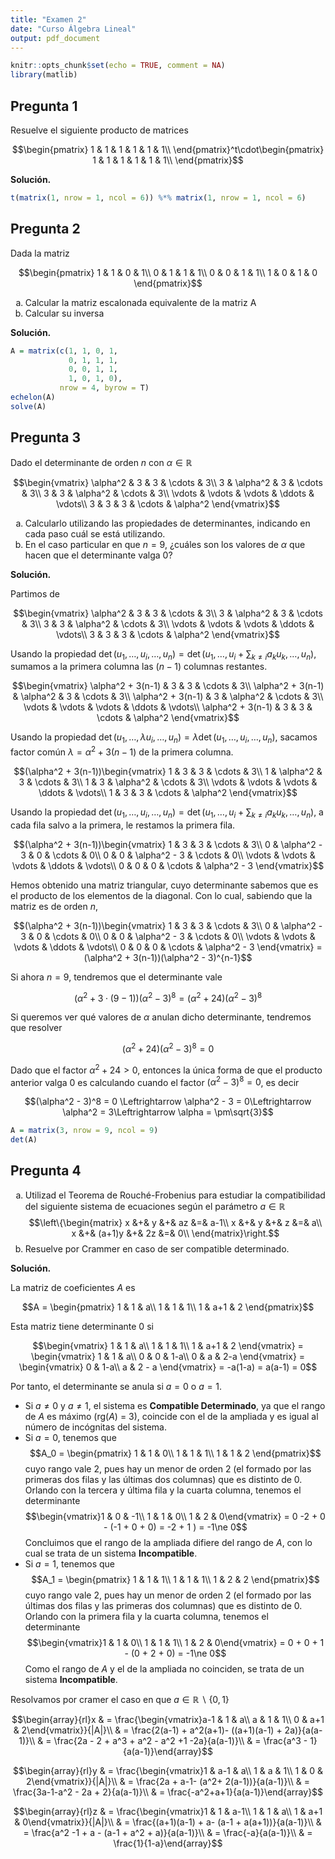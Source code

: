 ```yaml
---
title: "Examen 2"
date: "Curso Álgebra Lineal"
output: pdf_document
---
```


```r
knitr::opts_chunk$set(echo = TRUE, comment = NA)
library(matlib)
```

## Pregunta 1

Resuelve el siguiente producto de matrices

$$\begin{pmatrix}
1 & 1 & 1 & 1 & 1 & 1\\
\end{pmatrix}^t\cdot\begin{pmatrix}
1 & 1 & 1 & 1 & 1 & 1\\
\end{pmatrix}$$

**Solución.**

```r
t(matrix(1, nrow = 1, ncol = 6)) %*% matrix(1, nrow = 1, ncol = 6)
```

## Pregunta 2

Dada la matriz

$$\begin{pmatrix}
1 & 1 & 0 & 1\\
0 & 1 & 1 & 1\\
0 & 0 & 1 & 1\\
1 & 0 & 1 & 0
\end{pmatrix}$$

(a) Calcular la matriz escalonada equivalente de la matriz A
(b) Calcular su inversa

**Solución.**

```r
A = matrix(c(1, 1, 0, 1,
             0, 1, 1, 1,
             0, 0, 1, 1,
             1, 0, 1, 0),
           nrow = 4, byrow = T)
echelon(A)
solve(A)
```


## Pregunta 3

Dado el determinante de orden $n$ con $\alpha\in\mathbb{R}$

$$\begin{vmatrix}
\alpha^2 & 3 & 3 & \cdots & 3\\
3 & \alpha^2 & 3 & \cdots & 3\\
3 & 3 & \alpha^2 & \cdots & 3\\
\vdots & \vdots & \vdots & \ddots & \vdots\\
3 & 3 & 3 & \cdots & \alpha^2
\end{vmatrix}$$

(a) Calcularlo utilizando las propiedades de determinantes, indicando en cada paso cuál se está utilizando.
(b) En el caso particular en que $n = 9$, ¿cuáles son los valores de $\alpha$ que hacen que el determinante valga 0?

**Solución.**

Partimos de 

$$\begin{vmatrix}
\alpha^2 & 3 & 3 & \cdots & 3\\
3 & \alpha^2 & 3 & \cdots & 3\\
3 & 3 & \alpha^2 & \cdots & 3\\
\vdots & \vdots & \vdots & \ddots & \vdots\\
3 & 3 & 3 & \cdots & \alpha^2
\end{vmatrix}$$

Usando la propiedad $\det(u_1,\dots,u_i,\dots,u_n) = \det(u_1,\dots,u_i+\sum_{k\ne i}a_ku_k,\dots,u_n)$, sumamos a la primera columna las $(n-1)$ columnas restantes.

$$\begin{vmatrix}
\alpha^2 + 3(n-1) & 3 & 3 & \cdots & 3\\
\alpha^2 + 3(n-1) & \alpha^2 & 3 & \cdots & 3\\
\alpha^2 + 3(n-1) & 3 & \alpha^2 & \cdots & 3\\
\vdots & \vdots & \vdots & \ddots & \vdots\\
\alpha^2 + 3(n-1) & 3 & 3 & \cdots & \alpha^2
\end{vmatrix}$$

Usando la propiedad $\det(u_1,\dots,\lambda u_i,\dots,u_n) = \lambda\det(u_1,\dots,u_i,\dots,u_n)$, sacamos factor común $\lambda = \alpha^2 + 3(n-1)$ de la primera columna.

$$(\alpha^2 + 3(n-1))\begin{vmatrix}
1 & 3 & 3 & \cdots & 3\\
1 & \alpha^2 & 3 & \cdots & 3\\
1 & 3 & \alpha^2 & \cdots & 3\\
\vdots & \vdots & \vdots & \ddots & \vdots\\
1 & 3 & 3 & \cdots & \alpha^2
\end{vmatrix}$$

Usando la propiedad $\det(u_1,\dots,u_i,\dots,u_n) = \det(u_1,\dots,u_i+\sum_{k\ne i}a_ku_k,\dots,u_n)$, a cada fila salvo a la primera, le restamos la primera fila.

$$(\alpha^2 + 3(n-1))\begin{vmatrix}
1 & 3 & 3 & \cdots & 3\\
0 & \alpha^2 - 3 & 0 & \cdots & 0\\
0 & 0 & \alpha^2 - 3 & \cdots & 0\\
\vdots & \vdots & \vdots & \ddots & \vdots\\
0 & 0 & 0 & \cdots & \alpha^2 - 3
\end{vmatrix}$$

Hemos obtenido una matriz triangular, cuyo determinante sabemos que es el producto de los elementos de la diagonal. Con lo cual, sabiendo que la matriz es de orden $n$,

$$(\alpha^2 + 3(n-1))\begin{vmatrix}
1 & 3 & 3 & \cdots & 3\\
0 & \alpha^2 - 3 & 0 & \cdots & 0\\
0 & 0 & \alpha^2 - 3 & \cdots & 0\\
\vdots & \vdots & \vdots & \ddots & \vdots\\
0 & 0 & 0 & \cdots & \alpha^2 - 3
\end{vmatrix} = (\alpha^2 + 3(n-1))(\alpha^2 - 3)^{n-1}$$

Si ahora $n = 9$, tendremos que el determinante vale

$$(\alpha^2 + 3 \cdot (9 - 1))(\alpha^2 - 3)^8 = (\alpha^2 + 24)(\alpha^2 - 3)^8$$

Si queremos ver qué valores de $\alpha$ anulan dicho determinante, tendremos que resolver

$$(\alpha^2 + 24)(\alpha^2 - 3)^8 = 0$$

Dado que el factor $\alpha^2 + 24 > 0$, entonces la única forma de que el producto anterior valga 0 es calculando cuando el factor $(\alpha^2 - 3)^8 = 0$, es decir


$$(\alpha^2 - 3)^8 = 0 \Leftrightarrow \alpha^2 - 3 = 0\Leftrightarrow \alpha^2 = 3\Leftrightarrow \alpha = \pm\sqrt{3}$$

```r
A = matrix(3, nrow = 9, ncol = 9)
det(A)
```


## Pregunta 4

(a) Utilizad el Teorema de Rouché-Frobenius para estudiar la compatibilidad del siguiente sistema de ecuaciones según el parámetro $a\in\mathbb{R}$
$$\left\{\begin{matrix}
x &+& y &+& az &=& a-1\\
x &+& y &+& z &=& a\\
x &+& (a+1)y &+& 2z &=& 0\\
\end{matrix}\right.$$
(b) Resuelve por Crammer en caso de ser compatible determinado.

**Solución.**

La matriz de coeficientes $A$ es

$$A = \begin{pmatrix}
1 & 1 & a\\
1 & 1 & 1\\
1 & a+1 & 2
\end{pmatrix}$$

Esta matriz tiene determinante 0 si

$$\begin{vmatrix}
1 & 1 & a\\
1 & 1 & 1\\
1 & a+1 & 2
\end{vmatrix} = \begin{vmatrix}
1 & 1 & a\\
0 & 0 & 1-a\\
0 & a & 2-a
\end{vmatrix} = \begin{vmatrix}
0 & 1-a\\
a & 2 - a
\end{vmatrix} = -a(1-a) = a(a-1) = 0$$

Por tanto, el determinante se anula si $a = 0$ o $a = 1$.

- Si $a\ne 0$ y $a\ne 1$, el sistema es **Compatible Determinado**, ya que el rango de $A$ es máximo (rg$(A)$ = 3), coincide con el de la ampliada y es igual al número de incógnitas del sistema.
- Si $a = 0$, tenemos que $$A_0 = \begin{pmatrix}
1 & 1 & 0\\
1 & 1 & 1\\
1 & 1 & 2
\end{pmatrix}$$ cuyo rango vale 2, pues hay un menor de orden 2 (el formado por las primeras dos filas y las últimas dos columnas) que es distinto de 0.
  Orlando con la tercera y última fila y la cuarta columna, tenemos el determinante $$\begin{vmatrix}1 & 0 & -1\\ 1 & 1 & 0\\ 1 & 2 & 0\end{vmatrix} = 0 -2 + 0 - (-1 + 0 + 0) = -2 + 1 ) = -1\ne 0$$
  Concluimos que el rango de la ampliada difiere del rango de $A$, con lo cual se trata de un sistema **Incompatible**.
- Si $a = 1$, tenemos que $$A_1 = \begin{pmatrix}
1 & 1 & 1\\
1 & 1 & 1\\
1 & 2 & 2
\end{pmatrix}$$ cuyo rango vale 2, pues hay un menor de orden 2 (el formado por las últimas dos filas y las primeras dos columnas) que es distinto de 0.
  Orlando con la primera fila y la cuarta columna, tenemos el determinante $$\begin{vmatrix}1 & 1 & 0\\ 1 & 1 & 1\\ 1 & 2 & 0\end{vmatrix} = 0 + 0 + 1 - (0 + 2 + 0) = -1\ne 0$$
  Como el rango de $A$ y el de la ampliada no coinciden, se trata de un sistema **Incompatible**.
  
Resolvamos por cramer el caso en que $a\in\mathbb{R}\backslash\{0, 1\}$

$$\begin{array}{rl}x & = \frac{\begin{vmatrix}a-1 & 1 & a\\
a & 1 & 1\\ 0 & a+1 & 2\end{vmatrix}}{|A|}\\  
& = \frac{2(a-1) + a^2(a+1)- ((a+1)(a-1) + 2a)}{a(a-1)}\\ 
& = \frac{2a - 2 + a^3 + a^2 - a^2 +1 -2a}{a(a-1)}\\
& = \frac{a^3 - 1}{a(a-1)}\end{array}$$

$$\begin{array}{rl}y & = \frac{\begin{vmatrix}1 & a-1 & a\\
1 & a & 1\\ 1 & 0 & 2\end{vmatrix}}{|A|}\\  
& = \frac{2a + a-1- (a^2+ 2(a-1))}{a(a-1)}\\ 
& = \frac{3a-1-a^2 - 2a + 2}{a(a-1)}\\
& = \frac{-a^2+a+1}{a(a-1)}\end{array}$$

$$\begin{array}{rl}z & = \frac{\begin{vmatrix}1 & 1 & a-1\\
1 & 1 & a\\ 1 & a+1 & 0\end{vmatrix}}{|A|}\\  
& = \frac{(a+1)(a-1) + a- (a-1 + a(a+1))}{a(a-1)}\\ 
& = \frac{a^2 -1 + a - (a-1 + a^2 + a)}{a(a-1)}\\
& = \frac{-a}{a(a-1)}\\
& = \frac{1}{1-a}\end{array}$$

